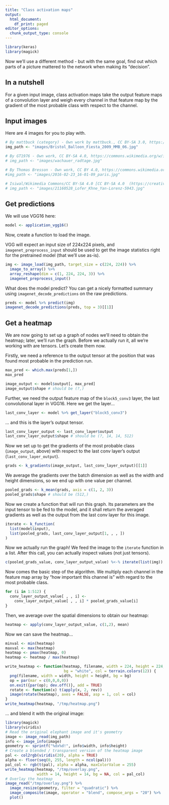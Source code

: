 ```yaml
---
title: "Class activation maps"
output:
  html_document:
    df_print: paged
editor_options:
  chunk_output_type: console
---
```

  
  
```r
library(keras)
library(magick)
```


Now we'll use a different method - but with the same goal, find out which parts of a picture mattered to the network when making its "decision".

## In a nutshell

For a given input image, class activation maps take the output feature maps of a convolution layer and weigh every channel in that feature map by the gradient of the most probable class with respect to the channel.


## Input images

Here are 4 images for you to play with.

```r
# By mattbuck (category) - Own work by mattbuck., CC BY-SA 3.0, https://commons.wikimedia.org/w/index.php?curid=20151244
img_path <- "images/Bristol_Balloon_Fiesta_2009_MMB_06.jpg"

# By GT1976 - Own work, CC BY-SA 4.0, https://commons.wikimedia.org/w/index.php?curid=70893756
# img_path <- "images/wachauer_radtage.jpg"

# By Thomas Bresson - Own work, CC BY 4.0, https://commons.wikimedia.org/w/index.php?curid=47191548
#img_path <- "images/2016-02-23_16-01-09_paris.jpg"

# Isiwal/Wikimedia Commons/CC BY-SA 4.0 [CC BY-SA 4.0  (https://creativecommons.org/licenses/by-sa/4.0)], from Wikimedia Commons
# img_path <- "images/21160528_Lofer_Khne_Yan-Lorenz-5943.jpg"
```


## Get predictions

We will use VGG16 here:

```r
model <- application_vgg16()
```

Now, create a function to load the image.

VGG will expect an input size of 224x224 pixels, and `imagenet_preprocess_input` should be used to get the image statistics right for the pretrained model (that we'll use as-is).

```r
img <- image_load(img_path, target_size = c(224, 224)) %>% 
  image_to_array() %>% 
  array_reshape(dim = c(1, 224, 224, 3)) %>% 
  imagenet_preprocess_input()
```

What does the model predict? You can get a nicely formatted summary using `imagenet_decode_predictions` on the raw predictions.

```r
preds <- model %>% predict(img)
imagenet_decode_predictions(preds, top = 3)[[1]]
```


## Get a heatmap

We are now going to set up a graph of nodes we'll need to obtain the heatmap; later, we'll run the graph.
Before we actually run it, all we're working with are tensors.
Let's create them now.

Firstly, we need a reference to the output tensor at the position that was found most probable in the prediction run. 

```r
max_pred <- which.max(preds[1,])
max_pred

image_output <- model$output[, max_pred]
image_output$shape # should be (?,)
```


Further, we need the output feature map of the `block5_conv3` layer, the last convolutional layer in VGG16.
Here we get the layer...

```r
last_conv_layer <- model %>% get_layer("block5_conv3")
```

... and this is the layer's output tensor.

```r
last_conv_layer_output <- last_conv_layer$output
last_conv_layer_output$shape # should be (?, 14, 14, 512)
```


Now we set up to get the gradients of the most probable class (`image_output`, above) with respect to the last conv layer's output (`last_conv_layer_output`).

```r
grads <- k_gradients(image_output, last_conv_layer_output)[[1]]
```

We average the gradients over the batch dimension as well as the width and height dimensions, so we end up with one value per channel.

```r
pooled_grads <- k_mean(grads, axis = c(1, 2, 3))
pooled_grads$shape # should be (512,)
```

Now we create a function that will run this graph.
Its parameters are the input tensor to be fed to the model, and it shall return the averaged gradients as well as the output from the last conv layer for this image.

```r
iterate <- k_function(
  list(model$input),
  list(pooled_grads, last_conv_layer_output[1, , , ])
)
```

Now we actually run the graph! We feed the image to the `iterate` function in a list.
After this call, you can actually inspect values (not just tensors).

```r
c(pooled_grads_value, conv_layer_output_value) %<-% iterate(list(img))
```

Now comes the basic step of the algorithm. We multiply each channel in the feature map array
by "how important this channel is" with regard to the most probable class.

```r
for (i in 1:512) {
  conv_layer_output_value[ , , i] <- 
    conv_layer_output_value[ , , i] * pooled_grads_value[i] 
}
```

Then, we average over the spatial dimensions to obtain our heatmap:

```r
heatmap <- apply(conv_layer_output_value, c(1,2), mean)
```


Now we can save the heatmap...

```r
minval <- min(heatmap)
maxval <- max(heatmap)
heatmap <- pmax(heatmap, 0) 
heatmap <- heatmap / max(heatmap)

write_heatmap <- function(heatmap, filename, width = 224, height = 224,
                          bg = "white", col = terrain.colors(12)) {
  png(filename, width = width, height = height, bg = bg)
  op = par(mar = c(0,0,0,0))
  on.exit({par(op); dev.off()}, add = TRUE)
  rotate <- function(x) t(apply(x, 2, rev))
  image(rotate(heatmap), axes = FALSE, asp = 1, col = col)
}
write_heatmap(heatmap, "/tmp/heatmap.png") 
```


... and blend it with the original image:

```r
library(magick) 
library(viridis) 
# Read the original elephant image and it's geometry
image <- image_read(img_path)
info <- image_info(image) 
geometry <- sprintf("%dx%d!", info$width, info$height) 
# Create a blended / transparent version of the heatmap image
pal <- col2rgb(viridis(20), alpha = TRUE) 
alpha <- floor(seq(0, 255, length = ncol(pal))) 
pal_col <- rgb(t(pal), alpha = alpha, maxColorValue = 255)
write_heatmap(heatmap, "/tmp/overlay.png", 
              width = 14, height = 14, bg = NA, col = pal_col) 
# Overlay the heatmap
image_read("/tmp/overlay.png") %>% 
  image_resize(geometry, filter = "quadratic") %>% 
  image_composite(image, operator = "blend", compose_args = "20") %>%
  plot() 
```

